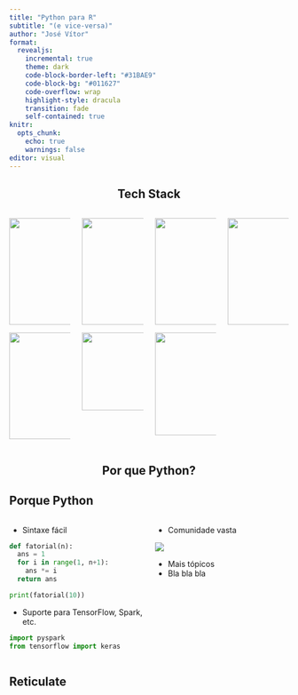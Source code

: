 ```yaml
---
title: "Python para R"
subtitle: "(e vice-versa)"
author: "José Vítor"
format:
  revealjs:
    incremental: true 
    theme: dark
    code-block-border-left: "#31BAE9"
    code-block-bg: "#011627"
    code-overflow: wrap
    highlight-style: dracula
    transition: fade
    self-contained: true
knitr:
  opts_chunk:
    echo: true
    warnings: false
editor: visual
---
```


<style>
.row {
  display: flex;
}

.column {
  flex: 50%;
}
</style>

<section>
  <h1 style="text-align: center">Tech Stack</h1>
  
:::: {.columns}

::: {.column width="25%"}

<img src="https://raw.githubusercontent.com/github/explore/80688e429a7d4ef2fca1e82350fe8e3517d3494d/topics/python/python.png" style="width:192px;height:192px;">

<img src="https://raw.githubusercontent.com/github/explore/80688e429a7d4ef2fca1e82350fe8e3517d3494d/topics/r/r.png" style="width:192px;height:192px;">

:::

::: {.column width="25%"}

<img src="https://spark.apache.org/images/spark-logo-rev.svg" style="width:192px;height:192px;">

<img src="https://github.com/rstudio/reticulate/raw/main/man/figures/reticulated_python.png" style="width:200px;height:140px;">



:::

::: {.column width="25%"}

<img src="https://docs.jupyter.org/en/latest/_static/jupyter.svg" style="width:192px;height:192px;">

<img src="./src/icons/Quarto.png" style="width:153px;height:185px;">

:::

::: {.column width="25%"}

<img src="https://static.slid.es/reveal/logo-v1/reveal-white-text.svg" style="width:192px;height:192px;">

:::

::::
  
</section>

<section class="title-slide">
    <h1 style="text-align: center">Por que Python?</h1>
</section>

<section>
<h2>Porque Python</h2>

:::::: {.columns}


:::: {.column width="50%"}
- Sintaxe fácil

::: {.fragment}
```python
def fatorial(n):
  ans = 1
  for i in range(1, n+1):
    ans *= i
  return ans

print(fatorial(10))
```
:::

- Suporte para TensorFlow, Spark, etc.

::: {.fragment}
```python
import pyspark
from tensorflow import keras
```
:::

::::

:::: {.column width="50%"}

- Comunidade vasta

::: {.fragment}
![](src/pyso.png)
:::

- Mais tópicos
- Bla bla bla

::::

::::::
</section>

<section>
<h2>Reticulate<h2>
</section>